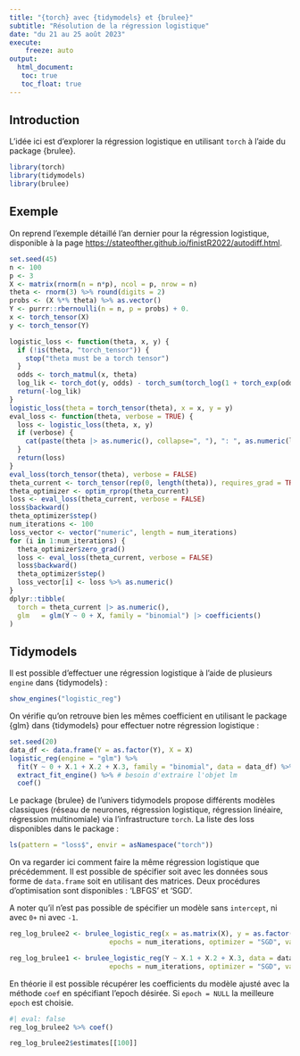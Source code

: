 ```yaml
---
title: "{torch} avec {tidymodels} et {brulee}"
subtitle: "Résolution de la régression logistique"
date: "du 21 au 25 août 2023"
execute: 
    freeze: auto
output: 
  html_document:
   toc: true
   toc_float: true
---
```


## Introduction

L'idée ici est d'explorer la régression logistique en utilisant `torch` à l'aide du package {brulee}.

```r
library(torch)
library(tidymodels)
library(brulee)
```

## Exemple

On reprend l'exemple détaillé l'an dernier pour la régression logistique, disponible à la page <https://stateofther.github.io/finistR2022/autodiff.html>.

```r
set.seed(45)
n <- 100
p <- 3
X <- matrix(rnorm(n = n*p), ncol = p, nrow = n)
theta <- rnorm(3) %>% round(digits = 2)
probs <- (X %*% theta) %>% as.vector()
Y <- purrr::rbernoulli(n = n, p = probs) + 0.
x <- torch_tensor(X)
y <- torch_tensor(Y)

logistic_loss <- function(theta, x, y) {
  if (!is(theta, "torch_tensor")) {
    stop("theta must be a torch tensor")
  }
  odds <- torch_matmul(x, theta)
  log_lik <- torch_dot(y, odds) - torch_sum(torch_log(1 + torch_exp(odds)))
  return(-log_lik)
}
logistic_loss(theta = torch_tensor(theta), x = x, y = y)
eval_loss <- function(theta, verbose = TRUE) {
  loss <- logistic_loss(theta, x, y)
  if (verbose) {
    cat(paste(theta |> as.numeric(), collapse=", "), ": ", as.numeric(loss), "\n")
  }
  return(loss)
}
eval_loss(torch_tensor(theta), verbose = FALSE)
theta_current <- torch_tensor(rep(0, length(theta)), requires_grad = TRUE)
theta_optimizer <- optim_rprop(theta_current)
loss <- eval_loss(theta_current, verbose = FALSE)
loss$backward()
theta_optimizer$step()
num_iterations <- 100
loss_vector <- vector("numeric", length = num_iterations)
for (i in 1:num_iterations) {
  theta_optimizer$zero_grad()
  loss <- eval_loss(theta_current, verbose = FALSE)
  loss$backward()
  theta_optimizer$step()
  loss_vector[i] <- loss %>% as.numeric()
}
dplyr::tibble(
  torch = theta_current |> as.numeric(),
  glm   = glm(Y ~ 0 + X, family = "binomial") |> coefficients()
)
```

## Tidymodels

Il est possible d'effectuer une régression logistique à l'aide de plusieurs `engine` dans {tidymodels} :

```r
show_engines("logistic_reg")
```

On vérifie qu'on retrouve bien les mêmes coefficient en utilisant le package {glm} dans {tidymodels} pour effectuer notre régression logistique :

```r
set.seed(20)
data_df <- data.frame(Y = as.factor(Y), X = X)
logistic_reg(engine = "glm") %>% 
  fit(Y ~ 0 + X.1 + X.2 + X.3, family = "binomial", data = data_df) %>% 
  extract_fit_engine() %>% # besoin d'extraire l'objet lm
  coef()
```

Le package {brulee} de l'univers tidymodels propose différents modèles classiques (réseau de neurones, régression logistique, régression linéaire, régression multinomiale) via l'infrastructure `torch`. La liste des loss disponibles dans le package :

```r
ls(pattern = "loss$", envir = asNamespace("torch"))
```

On va regarder ici comment faire la même régression logistique que précédemment. Il est possible de spécifier soit avec les données sous forme de `data.frame` soit en utilisant des matrices. Deux procédures d'optimisation sont disponibles : 'LBFGS' et 'SGD'.

A noter qu'il n'est pas possible de spécifier un modèle sans `intercept`, ni avec `0+` ni avec `-1`.

```r
reg_log_brulee2 <- brulee_logistic_reg(x = as.matrix(X), y = as.factor(Y),
                         epochs = num_iterations, optimizer = "SGD", validation = 0)

reg_log_brulee1 <- brulee_logistic_reg(Y ~ X.1 + X.2 + X.3, data = data_df,
                         epochs = num_iterations, optimizer = "SGD", validation = 0)

```

En théorie il est possible récupérer les coefficients du modèle ajusté avec la méthode `coef` en spécifiant l'epoch désirée. Si `epoch = NULL` la meilleure `epoch` est choisie.

```r
#| eval: false
reg_log_brulee2 %>% coef()
```

```r
reg_log_brulee2$estimates[[100]]
```
